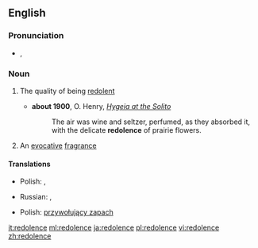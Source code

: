 ==English==

===Pronunciation===
* {{IPA|/ˈred.əl.ənts/}}, {{X-SAMPA|/"rEd.@l.@nts/}}

===Noun===
{{en-noun|s|-}}

# {{uncountable}} The quality of being [[redolent]]
#*'''about 1900''', O. Henry, ''[[s:Hygeia at the Solito|Hygeia at the Solito]]''
#*:The air was wine and seltzer, perfumed, as they absorbed it, with the delicate '''redolence''' of prairie flowers. 
# {{countable}} An [[evocative]] [[fragrance]]

====Translations====
{{trans-top|the quality of being redolent}}
* Polish: {{t+|pl|aromat|m}}, {{t+|pl|zapach|m}}
{{trans-mid}}
* Russian: {{t+|ru|аромат|m|tr=aromát|sc=Cyrl}}, {{t+|ru|благоухание|n|tr=blagouxánije|sc=Cyrl}}
{{trans-bottom}}

{{trans-top|an evocative fragrance}}
* Polish: [[przywołujący zapach]] {{m}}
{{trans-mid}}
{{trans-bottom}}

[[it:redolence]]
[[ml:redolence]]
[[ja:redolence]]
[[pl:redolence]]
[[vi:redolence]]
[[zh:redolence]]